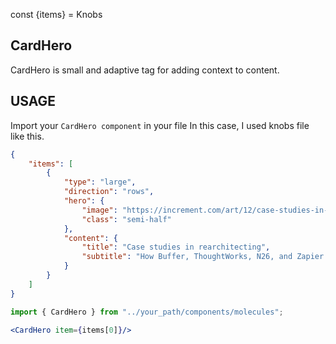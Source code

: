 
const {items} = Knobs

<Meta title="Molecules|Articles|CardHero" component={CardHero}/>

## CardHero
CardHero is small and adaptive tag for adding context to content.

<Preview withToolbar>
    <Story name="CardHero">
        <CardHero item={items[0]}/>
    </Story>
</Preview>

## USAGE 

Import your `CardHero component` in your file
In this case, I used knobs file like this.

```json
{
    "items": [
        {
            "type": "large",
            "direction": "rows",
            "hero": {
                "image": "https://increment.com/art/12/case-studies-in-reachitecting/cover-1000-570f4642.jpeg",
                "class": "semi-half"
            },
            "content": {
                "title": "Case studies in rearchitecting",
                "subtitle": "How Buffer, ThoughtWorks, N26, and Zapier have shifted their software to respond to new contexts and met new needs."
            }
        }
    ]
}

```

```jsx
import { CardHero } from "../your_path/components/molecules";

```

```jsx
<CardHero item={items[0]}/>
```

